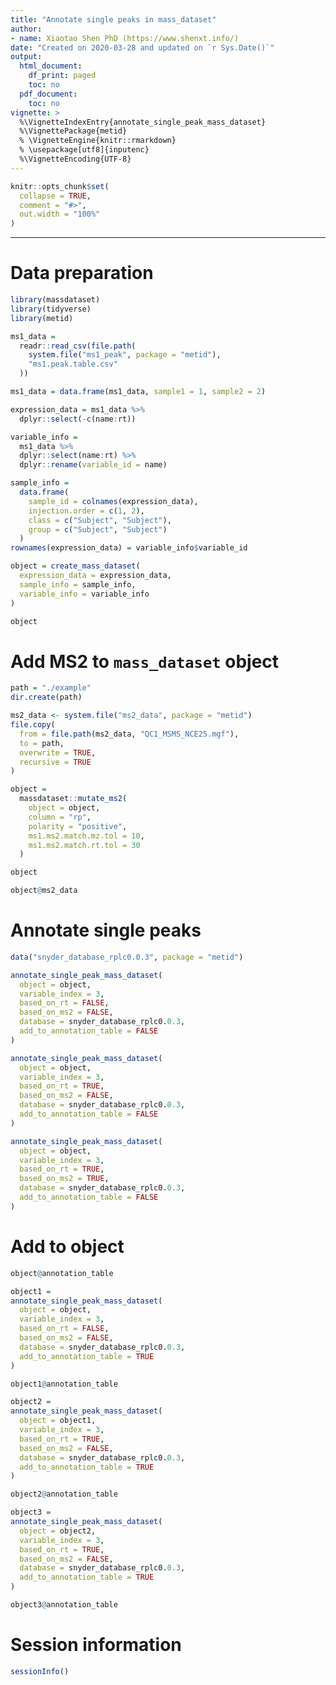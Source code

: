 ```yaml
---
title: "Annotate single peaks in mass_dataset"
author:
- name: Xiaotao Shen PhD (https://www.shenxt.info/)
date: "Created on 2020-03-28 and updated on `r Sys.Date()`"
output:
  html_document:
    df_print: paged
    toc: no
  pdf_document:
    toc: no
vignette: >
  %\VignetteIndexEntry{annotate_single_peak_mass_dataset}
  %\VignettePackage{metid}
  % \VignetteEngine{knitr::rmarkdown}
  % \usepackage[utf8]{inputenc}
  %\VignetteEncoding{UTF-8}
---
```


```r
knitr::opts_chunk$set(
  collapse = TRUE,
  comment = "#>",
  out.width = "100%"
)
```

*** 

# **Data preparation**


```r
library(massdataset)
library(tidyverse)
library(metid)

ms1_data =
  readr::read_csv(file.path(
    system.file("ms1_peak", package = "metid"),
    "ms1.peak.table.csv"
  ))

ms1_data = data.frame(ms1_data, sample1 = 1, sample2 = 2)

expression_data = ms1_data %>%
  dplyr::select(-c(name:rt))

variable_info =
  ms1_data %>%
  dplyr::select(name:rt) %>%
  dplyr::rename(variable_id = name)

sample_info =
  data.frame(
    sample_id = colnames(expression_data),
    injection.order = c(1, 2),
    class = c("Subject", "Subject"),
    group = c("Subject", "Subject")
  )
rownames(expression_data) = variable_info$variable_id

object = create_mass_dataset(
  expression_data = expression_data,
  sample_info = sample_info,
  variable_info = variable_info
)

object
```

# **Add MS2 to `mass_dataset` object**

```r
path = "./example"
dir.create(path)

ms2_data <- system.file("ms2_data", package = "metid")
file.copy(
  from = file.path(ms2_data, "QC1_MSMS_NCE25.mgf"),
  to = path,
  overwrite = TRUE,
  recursive = TRUE
)

object =
  massdataset::mutate_ms2(
    object = object,
    column = "rp",
    polarity = "positive",
    ms1.ms2.match.mz.tol = 10,
    ms1.ms2.match.rt.tol = 30
  )

object

object@ms2_data

```

# **Annotate single peaks**


```r
data("snyder_database_rplc0.0.3", package = "metid")

annotate_single_peak_mass_dataset(
  object = object,
  variable_index = 3,
  based_on_rt = FALSE,
  based_on_ms2 = FALSE,
  database = snyder_database_rplc0.0.3,
  add_to_annotation_table = FALSE
)
```


```r
annotate_single_peak_mass_dataset(
  object = object,
  variable_index = 3,
  based_on_rt = TRUE,
  based_on_ms2 = FALSE,
  database = snyder_database_rplc0.0.3,
  add_to_annotation_table = FALSE
)
```

```r
annotate_single_peak_mass_dataset(
  object = object,
  variable_index = 3,
  based_on_rt = TRUE,
  based_on_ms2 = TRUE,
  database = snyder_database_rplc0.0.3,
  add_to_annotation_table = FALSE
)
```


# **Add to object**

```r

object@annotation_table

object1 = 
annotate_single_peak_mass_dataset(
  object = object,
  variable_index = 3,
  based_on_rt = FALSE,
  based_on_ms2 = FALSE,
  database = snyder_database_rplc0.0.3,
  add_to_annotation_table = TRUE
)

object1@annotation_table
```
```r
object2 = 
annotate_single_peak_mass_dataset(
  object = object1,
  variable_index = 3,
  based_on_rt = TRUE,
  based_on_ms2 = FALSE,
  database = snyder_database_rplc0.0.3,
  add_to_annotation_table = TRUE
)

object2@annotation_table
```
```r
object3 = 
annotate_single_peak_mass_dataset(
  object = object2,
  variable_index = 3,
  based_on_rt = TRUE,
  based_on_ms2 = FALSE,
  database = snyder_database_rplc0.0.3,
  add_to_annotation_table = TRUE
)

object3@annotation_table
```

# **Session information**

```r
sessionInfo()
```


